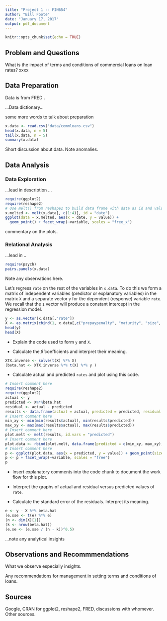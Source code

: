 ```yaml
---
title: "Project 1 -- FIN654"
author: "Bill Foote"
date: "January 17, 2017"
output: pdf_document
---
```


```r
knitr::opts_chunk$set(echo = TRUE)
```

## Problem and Questions
What is the impact of terms and conditions of commercial loans on loan rates?
xxxx

## Data Preparation
Data is from FRED <href>.

...Data dictionary...

\begin{tabular}{|l | p{5cm} | l}
\hline
xx & xx & xxx \\ \hline
\end{tabular}

some more words to talk about preparation

```r
x.data <- read.csv("data/commloans.csv")
head(x.data, n = 5)
tail(x.data, n = 5)
summary(x.data)
```

Short discussion about data. Note anomalies.

## Data Analysis

### Data Exploration

...lead in description ...

```r
require(ggplot2)
require(reshape2)
# Use melt() from reshape2 to build data frame with data as id and values of variables
x.melted <- melt(x.data[, c(1:4)], id = "date")
ggplot(data = x.melted, aes(x = date, y = value)) + 
  geom_point() + facet_wrap(~variable, scales = "free_x")
```

commentary on the plots.

### Relational Analysis

...lead in ..

```r
require(psych)
pairs.panels(x.data)
```
Note any observations here.

Let's regress `rate` on the rest of the variables in `x.data`. To do this we form a matrix of independent variables (predictor or explanatory variables) in the matrix `X` and a separate vector `y` for the dependent (response) variable `rate`. We recall that the `1` vector will produce a constant intercept in the regression model.
```r
y <- as.vector(x.data[,"rate"])
X <- as.matrix(cbind(1, x.data[,c("prepaypenalty", "maturity", "size", "volume")]))
head(y)
head(X)
```
- Explain the code used to form `y` and `X`.

- Calculate the $\hat{\beta}$ coefficients and interpret their meaning.
```r
XTX.inverse <- solve(t(X) %*% X)
(beta.hat <- XTX.inverse %*% t(X) %*% y )
```

- Calculate actual and predicted `rates` and plot using this code.
```r
# Insert comment here
require(reshape2)
require(ggplot2)
actual <- y
predicted <- X%*%beta.hat
residual <- actual - predicted
results <- data.frame(actual = actual, predicted = predicted, residual = residual)
# Insert comment here
min_xy <- min(min(results$actual), min(results$predicted))
max_xy <- max(max(results$actual), max(results$predicted))
# Insert comment here
plot.melt <- melt(results, id.vars = "predicted")
# Insert comment here
plot.data <- rbind(plot.melt, data.frame(predicted = c(min_xy, max_xy), variable = c("actual", "actual"), value = c(max_xy, min_xy)))
# Insert comment here
p <- ggplot(plot.data, aes(x = predicted, y = value)) + geom_point(size = 2.5) + theme_bw()
p <- p + facet_wrap(~variable, scales = "free")
p
```

- Insert explanatory comments into the code chunk to document the work flow for this plot.

- Interpret the graphs of actual and residual versus predicted values of `rate`.

- Calculate the standard error of the residuals. Interpret its meaning.

```r
e <- y - X %*% beta.hat
(e.sse <- t(e) %*% e)
(n <- dim(X)[1])
(k <- nrow(beta.hat))
(e.se <- (e.sse / (n - k))^0.5)
```

...note any analytical insights

## Observations and Recommmendations

What we observe especially insights.

Any recommendations for management in setting terms and conditions of loans.

## Sources

Google, CRAN for ggplot2, reshape2, FRED, discussions with whomever. Other sources.


